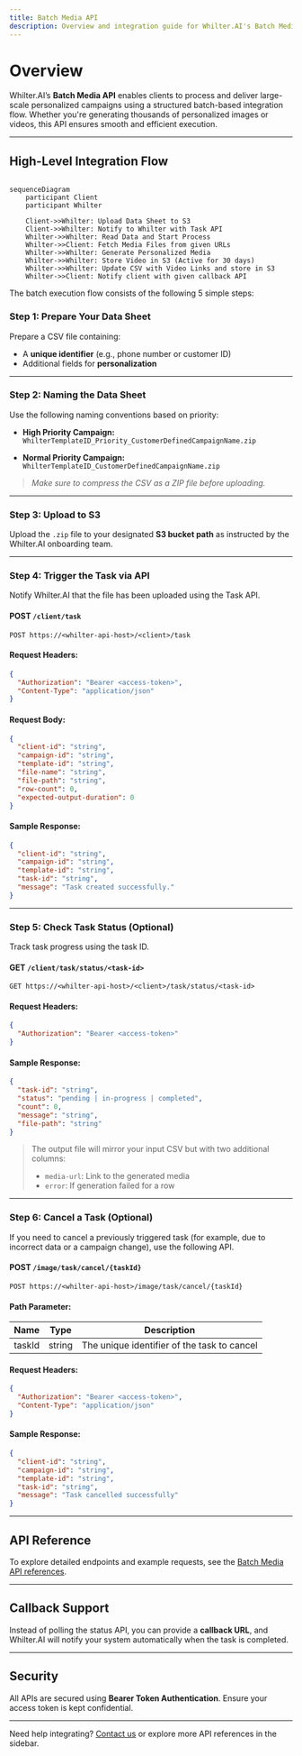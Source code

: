 ```yaml
---
title: Batch Media API
description: Overview and integration guide for Whilter.AI's Batch Media API
---
```



# Overview

Whilter.AI’s **Batch Media API** enables clients to process and deliver large-scale personalized campaigns using a structured batch-based integration flow. Whether you're generating thousands of personalized images or videos, this API ensures smooth and efficient execution.

---

## High-Level Integration Flow

```mermaid

sequenceDiagram
    participant Client
    participant Whilter

    Client->>Whilter: Upload Data Sheet to S3
    Client->>Whilter: Notify to Whilter with Task API
    Whilter->>Whilter: Read Data and Start Process
    Whilter->>Client: Fetch Media Files from given URLs
    Whilter->>Whilter: Generate Personalized Media
    Whilter->>Whilter: Store Video in S3 (Active for 30 days)
    Whilter->>Whilter: Update CSV with Video Links and store in S3
    Whilter->>Client: Notify client with given callback API
```

The batch execution flow consists of the following 5 simple steps:

### Step 1: Prepare Your Data Sheet

Prepare a CSV file containing:

- A **unique identifier** (e.g., phone number or customer ID)
- Additional fields for **personalization**

---

### Step 2: Naming the Data Sheet

Use the following naming conventions based on priority:

- **High Priority Campaign:**  
  `WhilterTemplateID_Priority_CustomerDefinedCampaignName.zip`

- **Normal Priority Campaign:**  
  `WhilterTemplateID_CustomerDefinedCampaignName.zip`

> _Make sure to compress the CSV as a ZIP file before uploading._

---

### Step 3: Upload to S3

Upload the `.zip` file to your designated **S3 bucket path** as instructed by the Whilter.AI onboarding team.

---

### Step 4: Trigger the Task via API

Notify Whilter.AI that the file has been uploaded using the Task API.

#### **POST** `/client/task`

```http
POST https://<whilter-api-host>/<client>/task
```

#### Request Headers:

```json
{
  "Authorization": "Bearer <access-token>",
  "Content-Type": "application/json"
}
```

#### Request Body:

```json
{
  "client-id": "string",
  "campaign-id": "string",
  "template-id": "string",
  "file-name": "string",
  "file-path": "string",
  "row-count": 0,
  "expected-output-duration": 0
}
```

#### Sample Response:

```json
{
  "client-id": "string",
  "campaign-id": "string",
  "template-id": "string",
  "task-id": "string",
  "message": "Task created successfully."
}
```

---

### Step 5: Check Task Status (Optional)

Track task progress using the task ID.

#### **GET** `/client/task/status/<task-id>`

```http
GET https://<whilter-api-host>/<client>/task/status/<task-id>
```

#### Request Headers:

```json
{
  "Authorization": "Bearer <access-token>"
}
```

#### Sample Response:

```json
{
  "task-id": "string",
  "status": "pending | in-progress | completed",
  "count": 0,
  "message": "string",
  "file-path": "string"
}
```

> The output file will mirror your input CSV but with two additional columns:
>
> - `media-url`: Link to the generated media
> - `error`: If generation failed for a row

---

### Step 6: Cancel a Task (Optional)

If you need to cancel a previously triggered task (for example, due to incorrect data or a campaign change), use the following API.

#### **POST** `/image/task/cancel/{taskId}`

```http
POST https://<whilter-api-host>/image/task/cancel/{taskId}
```

#### Path Parameter:

| Name   | Type   | Description                                 |
| ------ | ------ | ------------------------------------------- |
| taskId | string | The unique identifier of the task to cancel |

#### Request Headers:

```json
{
  "Authorization": "Bearer <access-token>",
  "Content-Type": "application/json"
}
```

#### Sample Response:

```json
{
  "client-id": "string",
  "campaign-id": "string",
  "template-id": "string",
  "task-id": "string",
  "message": "Task cancelled successfully"
}
```

---

## API Reference

To explore detailed endpoints and example requests, 
see the [Batch Media API references](/api-reference/batch-media-api/create-batch-task).

---

## Callback Support

Instead of polling the status API, you can provide a **callback URL**, and Whilter.AI will notify your system automatically when the task is completed.

---

## Security

All APIs are secured using **Bearer Token Authentication**. Ensure your access token is kept confidential.

---

Need help integrating? [Contact us](mailto:support@whilter.ai) or explore more API references in the sidebar.
